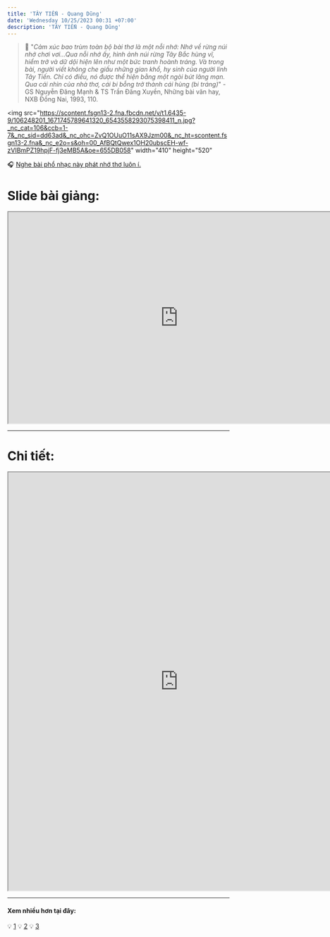 ```yaml
---
title: 'TÂY TIẾN - Quang Dũng'
date: 'Wednesday 10/25/2023 00:31 +07:00'
description: 'TÂY TIẾN - Quang Dũng'
---
```


> 📝 "_Cảm xúc bao trùm toàn bộ bài thơ là một nỗi nhớ: Nhớ về rừng núi nhớ chơi vơi...Qua nỗi nhớ ấy, hình ảnh núi rừng Tây Bắc hùng vĩ, hiểm trở và dữ dội hiện lên như một bức tranh hoành tráng. Và trong bài, người viết không che giấu những gian khổ, hy sinh của người lính Tây Tiến. Chỉ có điều, nó được thể hiện bằng một ngòi bút lãng mạn. Qua cái nhìn của nhà thơ, cái bi bỗng trở thành cái hùng (bi tráng)_" - GS Nguyễn Đăng Mạnh & TS Trần Đăng Xuyền, Những bài văn hay, NXB Đồng Nai, 1993, 110.

<img
   src="https://scontent.fsgn13-2.fna.fbcdn.net/v/t1.6435-9/106248201_1671745789641320_6543558293075398411_n.jpg?_nc_cat=106&ccb=1-7&_nc_sid=dd63ad&_nc_ohc=ZvQ1OUuO11sAX9Jzm00&_nc_ht=scontent.fsgn13-2.fna&_nc_e2o=s&oh=00_AfBQtQwex1OH20ubscEH-wf-zVIBmPZ19hpjF-fj3eMB5A&oe=655DB058"
   width="410"
   height="520"
></img>

:headphones: [Nghe bài phổ nhạc này phát nhớ thơ luôn í.](https://youtu.be/EROV5XRfZro?si=h_ItXnx5XSPcxD9l)

# **Slide bài giảng:**

<iframe
   src="https://drive.google.com/file/d/1AAfGWEfzPmOATrXIZv950lqY68sBMaBc/preview"
   width="770"
   height="480"
   allow="autoplay"
></iframe>

---

# **Chi tiết:**

<iframe
   src="https://drive.google.com/file/d/1EMswc5_-lXnwfpqFHQM0d_CGu6JuRR1N/preview"
   width="770"
   height="950"
   allow="autoplay"
></iframe>

---

#### **Xem nhiều hơn tại đây:**

:bulb: [1](https://drive.google.com/drive/folders/1gA-niEtyCVjm4hYNGSluT9FXqPrNydbs?usp=share_link)
:bulb: [2](https://drive.google.com/drive/folders/1AEPzoBMFCdpH8cZhmqfPlw9eb144medb?usp=share_link)
:bulb: [3](https://drive.google.com/drive/folders/1epifkNbC78fX4fbqCmxNlBGm3YF2sDBL?usp=share_link)
